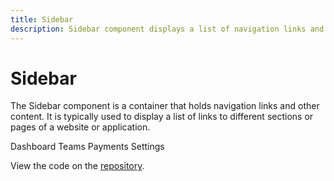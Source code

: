 ```yaml
---
title: Sidebar
description: Sidebar component displays a list of navigation links and other content.
---
```


# Sidebar

The Sidebar component is a container that holds navigation links and other content. It is typically used to display a list of links to different sections or pages of a website or application.

<Container>
  <Sidebar>
    <Sidebar.Item isActive>Dashboard</Sidebar.Item>
    <SidebarItemsGroup>
      <Sidebar.Item>Teams</Sidebar.Item>
      <Sidebar.Item>Payments</Sidebar.Item>
    </SidebarItemsGroup>
    <Sidebar.Item>Settings</Sidebar.Item>
  </Sidebar>
</Container>

View the code on the <a className='underline' target="_blank" rel="noreferrer" href="https://github.com/arnaudmanaranche/enaut.dev/tree/main/src/components/crafts/Sidebar">repository</a>.
